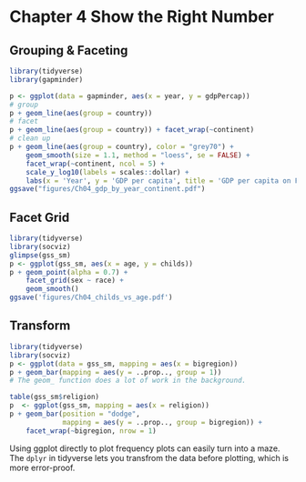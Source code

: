 # Chapter 4 Show the Right Number
## Grouping & Faceting
```r
library(tidyverse)
library(gapminder)

p <- ggplot(data = gapminder, aes(x = year, y = gdpPercap))
# group
p + geom_line(aes(group = country))
# facet
p + geom_line(aes(group = country)) + facet_wrap(~continent)
# clean up
p + geom_line(aes(group = country), color = "grey70") +
    geom_smooth(size = 1.1, method = "loess", se = FALSE) +
    facet_wrap(~continent, ncol = 5) +
    scale_y_log10(labels = scales::dollar) +
    labs(x = 'Year', y = 'GDP per capita', title = 'GDP per capita on Five Continents')
ggsave("figures/Ch04_gdp_by_year_continent.pdf")    

```
## Facet Grid
```r
library(tidyverse)
library(socviz)
glimpse(gss_sm)
p <- ggplot(gss_sm, aes(x = age, y = childs))
p + geom_point(alpha = 0.7) +
    facet_grid(sex ~ race) + 
    geom_smooth()
ggsave('figures/Ch04_childs_vs_age.pdf')
```
## Transform
```r
library(tidyverse)
library(socviz)
p <- ggplot(data = gss_sm, mapping = aes(x = bigregion))
p + geom_bar(mapping = aes(y = ..prop.., group = 1)) 
# The geom_ function does a lot of work in the background.

table(gss_sm$religion)
p  <- ggplot(gss_sm, mapping = aes(x = religion))
p + geom_bar(position = "dodge",
             mapping = aes(y = ..prop.., group = bigregion)) +
    facet_wrap(~bigregion, nrow = 1)
```
Using ggplot directly to plot frequency plots can easily turn into a maze. The ``dplyr`` in tidyverse lets you transfrom the data before plotting, which is more error-proof. 
